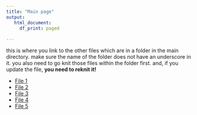 ---
title: "Main page"
output: 
   html_document:
     df_print: paged
 
---

this is where you link to the other files which are in a folder in the 
main directory. make sure the name of the folder does not have an underscore
in it. you also need to go knit those files within the folder first. 
and, if you update the file, **you need to reknit it!**

* [File 1](content/index_4.html)
* [File 2](content/index_3.html)
* [File 3](content/index_2.html)
* [File 4](content/bb1.html)
* [File 5](content/test_markdown.html)